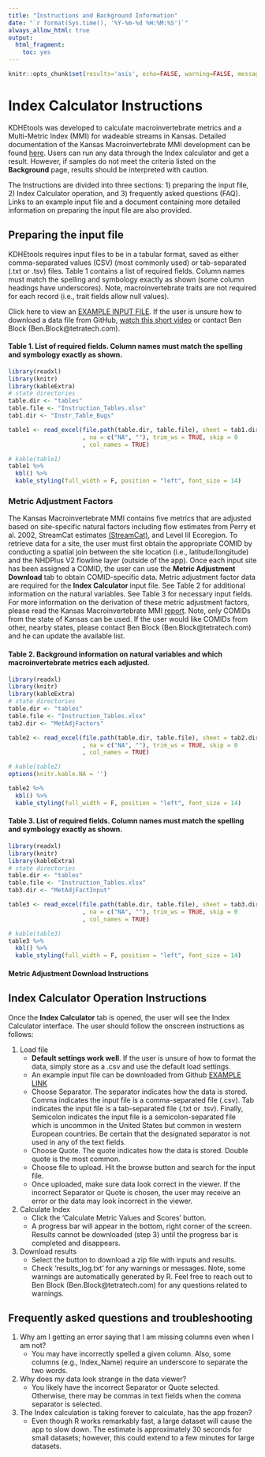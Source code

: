 ```yaml
---
title: "Instructions and Background Information"
date: "`r format(Sys.time(), '%Y-%m-%d %H:%M:%S')`"
always_allow_html: true
output:
  html_fragment:
    toc: yes
---
```


```r
knitr::opts_chunk$set(results='asis', echo=FALSE, warning=FALSE, message = FALSE)
```

# Index Calculator Instructions

KDHEtools was developed to calculate macroinvertebrate metrics and a Multi-Metric Index (MMI) for wadeable streams in Kansas. Detailed documentation of the Kansas Macroinvertebrate MMI development can be found [here](https://github.com/Blocktt/ShinyAppDocuments/tree/main/KDHEtools/Reports). Users can run any data through the Index calculator and get a result. However, if samples do not meet the criteria listed on the **Background** page, results should be interpreted with caution.

The Instructions are divided into three sections: 1) preparing the input file, 2) Index Calculator operation, and 3) frequently asked questions (FAQ). Links to an example input file and a document containing more detailed information on preparing the input file are also provided.

## Preparing the input file

KDHEtools requires input files to be in a tabular format, saved as either comma-separated values (CSV) (most commonly used) or tab-separated (.txt or .tsv) files. Table 1 contains a list of required fields. Column names must match the spelling and symbology exactly as shown (some column headings have underscores). Note, macroinvertebrate traits are not required for each record (i.e., trait fields allow null values).

Click here to view an [EXAMPLE INPUT FILE](https://github.com/Blocktt/ShinyAppDocuments/tree/main/KDHEtools/Example_Files). If the user is unsure how to download a data file from GitHub, [watch this short video](https://www.youtube.com/watch?v=GIJdfuAoqFI) or contact Ben Block (Ben.Block\@tetratech.com).

#### Table 1. List of required fields. Column names must match the spelling and symbology exactly as shown.

```r
library(readxl)
library(knitr)
library(kableExtra)
# state directories
table.dir <- "tables"
table.file <- "Instruction_Tables.xlsx"
tab1.dir <- "Instr_Table_Bugs"

table1 <- read_excel(file.path(table.dir, table.file), sheet = tab1.dir
                     , na = c("NA", ""), trim_ws = TRUE, skip = 0
                     , col_names = TRUE)  

# kable(table1)
table1 %>% 
  kbl() %>% 
  kable_styling(full_width = F, position = "left", font_size = 14)
```

### Metric Adjustment Factors

The Kansas Macroinvertebrate MMI contains five metrics that are adjusted based on site-specific natural factors including flow estimates from Perry et al. 2002, StreamCat estimates [(StreamCat)](https://www.epa.gov/national-aquatic-resource-surveys/streamcat-dataset), and Level III Ecoregion. To retrieve data for a site, the user must first obtain the appropriate COMID by conducting a spatial join between the site location (i.e., latitude/longitude) and the NHDPlus V2 flowline layer (outside of the app). Once each input site has been assigned a COMID, the user can use the **Metric Adjustment Download** tab to obtain COMID-specific data. Metric adjustment factor data are required for the **Index Calculator** input file. See Table 2 for additional information on the natural variables. See Table 3 for necessary input fields. For more information on the derivation of these metric adjustment factors, please read the Kansas Macroinvertebrate MMI [report](https://github.com/Blocktt/ShinyAppDocuments/tree/main/KDHEtools/Reports). Note, only COMIDs from the state of Kansas can be used. If the user would like COMIDs from other, nearby states, please contact Ben Block (Ben.Block\@tetratech.com) and he can update the available list.

#### Table 2. Background information on natural variables and which macroinvertebrate metrics each adjusted.

```r
library(readxl)
library(knitr)
library(kableExtra)
# state directories
table.dir <- "tables"
table.file <- "Instruction_Tables.xlsx"
tab2.dir <- "MetAdjFactors"

table2 <- read_excel(file.path(table.dir, table.file), sheet = tab2.dir
                     , na = c("NA", ""), trim_ws = TRUE, skip = 0
                     , col_names = TRUE)  

# kable(table2)
options(knitr.kable.NA = '')

table2 %>% 
  kbl() %>% 
  kable_styling(full_width = F, position = "left", font_size = 14)
```

#### Table 3. List of required fields. Column names must match the spelling and symbology exactly as shown.

```r
library(readxl)
library(knitr)
library(kableExtra)
# state directories
table.dir <- "tables"
table.file <- "Instruction_Tables.xlsx"
tab3.dir <- "MetAdjFactInput"

table3 <- read_excel(file.path(table.dir, table.file), sheet = tab3.dir
                     , na = c("NA", ""), trim_ws = TRUE, skip = 0
                     , col_names = TRUE)  

# kable(table3)
table3 %>% 
  kbl() %>% 
  kable_styling(full_width = F, position = "left", font_size = 14)
```

#### Metric Adjustment Download Instructions

## Index Calculator Operation Instructions

Once the **Index Calculator** tab is opened, the user will see the Index Calculator interface. The user should follow the onscreen instructions as follows:

1.  Load file
    -   **Default settings work well**. If the user is unsure of how to format the data, simply store as a .csv and use the default load settings.
    -   An example input file can be downloaded from Github [EXAMPLE LINK](https://github.com/Blocktt/ShinyAppDocuments/tree/main/KDHEtools/Example_Files)
    -   Choose Separator. The separator indicates how the data is stored. Comma indicates the input file is a comma-separated file (.csv). Tab indicates the input file is a tab-separated file (.txt or .tsv). Finally, Semicolon indicates the input file is a semicolon-separated file which is uncommon in the United States but common in western European countries. Be certain that the designated separator is not used in any of the text fields.
    -   Choose Quote. The quote indicates how the data is stored. Double quote is the most common.
    -   Choose file to upload. Hit the browse button and search for the input file.
    -   Once uploaded, make sure data look correct in the viewer. If the incorrect Separator or Quote is chosen, the user may receive an error or the data may look incorrect in the viewer.
2.  Calculate Index
    -   Click the 'Calculate Metric Values and Scores' button.
    -   A progress bar will appear in the bottom, right corner of the screen. Results cannot be downloaded (step 3) until the progress bar is completed and disappears.
3.  Download results
    -   Select the button to download a zip file with inputs and results.
    -   Check 'results_log.txt' for any warnings or messages. Note, some warnings are automatically generated by R. Feel free to reach out to Ben Block (Ben.Block\@tetratech.com) for any questions related to warnings.

## Frequently asked questions and troubleshooting

1.  Why am I getting an error saying that I am missing columns even when I am not?
    -   You may have incorrectly spelled a given column. Also, some columns (e.g., Index_Name) require an underscore to separate the two words.
2.  Why does my data look strange in the data viewer?
    -   You likely have the incorrect Separator or Quote selected. Otherwise, there may be commas in text fields when the comma separator is selected.
3.  The Index calculation is taking forever to calculate, has the app frozen?
    -   Even though R works remarkably fast, a large dataset will cause the app to slow down. The estimate is approximately 30 seconds for small datasets; however, this could extend to a few minutes for large datasets.
